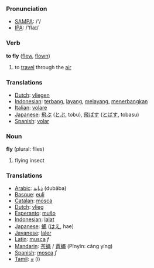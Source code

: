 === Pronunciation ===
*[[w:SAMPA|SAMPA]]: /'/
*[[w:IPA|IPA]]: /'flaɪ/

=== Verb ===

'''to fly''' ([[flew]], [[flown]])

# to [[travel]] through the [[air]]

=== Translations ===
*[[Dutch]]: [[vliegen]]
*[[Indonesian]]: [[terbang]], [[layang]], [[layang|melayang]], [[terbang|menerbangkan]]
*[[Italian]]: [[volare]]
*[[Japanese]]: [[飛ぶ]] ([[とぶ]], tobu), [[飛ばす]] ([[とばす]], tobasu)
*[[Spanish]]: [[volar]]

=== Noun ===

'''fly''' (plural: flies)

# flying insect

=== Translations ===
*[[Arabic]]: [[ذبابة]] (dubāba)
*[[Basque]]: [[euli]]
*[[Catalan]]: [[mosca]]
*[[Dutch]]: [[vlieg]]
*[[Esperanto]]: [[muŝo]]
*[[Indonesian]]: [[lalat]]
*[[Japanese]]: [[蝿]] ([[はえ]], hae)
*[[Javanese]]: [[laler]]
*[[Latin]]: [[musca]] ''f''
*[[Mandarin]]: [[苍蝇]] / [[蒼蠅]] (Pīnyīn: cāng yíng)
*[[Spanish]]: [[mosca]] ''f''
*[[Tamil]]: [[ஈ]] (ī)